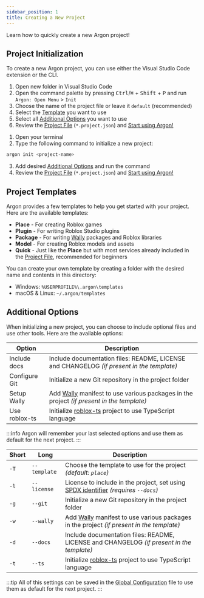 ```yaml
---
sidebar_position: 1
title: Creating a New Project
---
```



Learn how to quickly create a new Argon project!

## Project Initialization

To create a new Argon project, you can use either the Visual Studio Code extension or the CLI.

<Tabs>

<TabItem label="VS Code" value="vsc">

1. Open new folder in Visual Studio Code
2. Open the command palette by pressing <kbd>Ctrl</kbd>/<kbd>⌘</kbd> + <kbd>Shift</kbd> + <kbd>P</kbd> and run `Argon: Open Menu` > `Init`
3. Choose the name of the project file or leave it `default` (recommended)
4. Select the [Template](#project-templates) you want to use
5. Select all [Additional Options](#additional-options) you want to use
6. Review the [Project File](/api/project#project-file) (`*.project.json`) and [Start using Argon!](./common-usage.mdx)

</TabItem>

<TabItem label="CLI" value="cli">

1. Open your terminal
2. Type the following command to initialize a new project:

```bash
argon init <project-name>
```

3. Add desired [Additional Options](#additional-options) and run the command
4. Review the [Project File](/api/project#project-file) (`*.project.json`) and [Start using Argon!](./advanced-usage.mdx)

</TabItem>

</Tabs>

## Project Templates

Argon provides a few templates to help you get started with your project. Here are the available templates:

- **Place** - For creating Roblox games
- **Plugin** - For writing Roblox Studio plugins
- **Package** - For writing [Wally](https://wally.run/) packages and Roblox libraries
- **Model** - For creating Roblox models and assets
- **Quick** - Just like the **Place** but with most services already included in the [Project File](/api/project#project-file), recommended for beginners

You can create your own template by creating a folder with the desired name and contents in this directory:

- Windows: `%USERPROFILE%\.argon\templates`
- macOS & Linux: `~/.argon/templates`

## Additional Options

When initializing a new project, you can choose to include optional files and use other tools. Here are the available options:

<Tabs>

<TabItem label="VS Code" value="vsc">

| Option        | Description                                                                                                    |
| ------------- | -------------------------------------------------------------------------------------------------------------- |
| Include docs  | Include documentation files: README, LICENSE and CHANGELOG _(if present in the template)_                      |
| Configure Git | Initialize a new Git repository in the project folder                                                          |
| Setup Wally   | Add [Wally](https://wally.run/) manifest to use various packages in the project _(if present in the template)_ |
| Use roblox-ts | Initialize [roblox-ts](https://roblox-ts.com/) project to use TypeScript language                              |

:::info
Argon will remember your last selected options and use them as default for the next project.
:::

</TabItem>

<TabItem label="CLI" value="cli">

| Short | Long         | Description                                                                                                                                                                                                                                                       |
| ----- | ------------ | ----------------------------------------------------------------------------------------------------------------------------------------------------------------------------------------------------------------------------------------------------------------- |
| `-T`  | `--template` | Choose the template to use for the project _(default: `place`)_                                                                                                                                                                                                   |
| `-l`  | `--license`  | License to include in the project, set using [SPDX identifier](https://docs.github.com/en/repositories/managing-your-repositorys-settings-and-features/customizing-your-repository/licensing-a-repository#searching-github-by-license-type) _(requires `--docs`)_ |
| `-g`  | `--git`      | Initialize a new Git repository in the project folder                                                                                                                                                                                                             |
| `-w`  | `--wally`    | Add [Wally](https://wally.run/) manifest to use various packages in the project _(if present in the template)_                                                                                                                                                    |
| `-d`  | `--docs`     | Include documentation files: README, LICENSE and CHANGELOG _(if present in the template)_                                                                                                                                                                         |
| `-t`  | `--ts`       | Initialize [roblox-ts](https://roblox-ts.com/) project to use TypeScript language                                                                                                                                                                                 |

:::tip
All of this settings can be saved in the [Global Configuration](../configuration.mdx#global-config) file to use them as default for the next project.
:::

</TabItem>

</Tabs>
